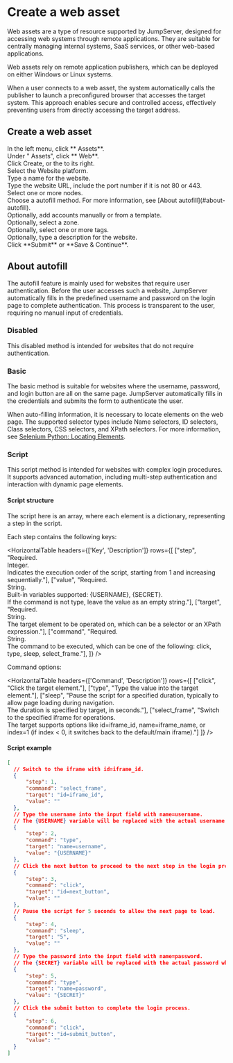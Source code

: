 # Create a web asset

Web assets are a type of resource supported by JumpServer, designed for accessing web systems through remote applications. They are suitable for centrally managing internal systems, SaaS services, or other web-based applications.

Web assets rely on remote application publishers, which can be deployed on either Windows or Linux systems.

When a user connects to a web asset, the system automatically calls the publisher to launch a preconfigured browser that accesses the target system. This approach enables secure and controlled access, effectively preventing users from directly accessing the target address.

## Create a web asset

<Steps>

<div>
<Nav name="console" />
</div>

<div>
In the left menu, click **<Icon name="Assets" /> Assets**.
</div>

<div>
Under "<Icon name="arrow-left" /> Assets", click **<Icon name="Globe" /> Web**.
</div>

<div>
Click Create, or the <Icon name="ChevronDownWithBgColor" /> to its right.
</div>

<div>
Select the Website platform.
</div>

<div>
Type a name for the website.
</div>

<div>
Type the website URL, include the port number if it is not 80 or 443.
</div>

<div>
Select one or more nodes.
</div>

<div>
Choose a autofill method. For more information, see [About autofill](#about-autofill).
</div>

<div>
Optionally, add accounts manually or from a template.
</div>

<div>
Optionally, select a zone.
</div>

<div>
Optionally, select one or more tags.
</div>

<div>
Optionally, type a description for the website.
</div>

<div>
Click **Submit** or **Save & Continue**.
</div>

</Steps>


## About autofill

The autofill feature is mainly used for websites that require user authentication. Before the user accesses such a website, JumpServer automatically fills in the predefined username and password on the login page to complete authentication. This process is transparent to the user, requiring no manual input of credentials.


### Disabled
This disabled method is intended for websites that do not require authentication.

### Basic
The basic method is suitable for websites where the username, password, and login button are all on the same page. JumpServer automatically fills in the credentials and submits the form to authenticate the user.

When auto-filling information, it is necessary to locate elements on the web page. The supported selector types include Name selectors, ID selectors, Class selectors, CSS selectors, and XPath selectors. For more information, see [Selenium Python: Locating Elements](https://selenium-python.readthedocs.io/locating-elements.html).


### Script
This script method is intended for websites with complex login procedures. It supports advanced automation, including multi-step authentication and interaction with dynamic page elements.

#### Script structure

The script here is an array, where each element is a dictionary, representing a step in the script. 

Each step contains the following keys:

<HorizontalTable 
headers={['Key', 'Description']} 
rows={[
    ["step", "Required.<br/>Integer.<br/>Indicates the execution order of the script, starting from 1 and increasing sequentially."],
    ["value", "Required.<br/>String.<br/>Built-in variables supported: {USERNAME}, {SECRET}.<br/>If the command is not type, leave the value as an empty string."],
    ["target", "Required.<br/>String.<br/>The target element to be operated on, which can be a selector or an XPath expression."],
    ["command", "Required.<br/>String.<br/>The command to be executed, which can be one of the following: click, type, sleep, select_frame."],
]}
/>

Command options:

<HorizontalTable 
headers={['Command', 'Description']} 
rows={[
    ["click", "Click the target element."],
    ["type", "Type the value into the target element."],
    ["sleep", "Pause the script for a specified duration, typically to allow page loading during navigation. <br/>The duration is specified by target, in seconds."],
    ["select_frame", "Switch to the specified iframe for operations.<br/>The target supports options like id=iframe_id, name=iframe_name, or index=1 (if index < 0, it switches back to the default/main iframe)."]
]}
/>

#### Script example
```json
[
  // Switch to the iframe with id=iframe_id.
  {
      "step": 1,
      "command": "select_frame",
      "target": "id=iframe_id",
      "value": ""
  },
  // Type the username into the input field with name=username.
  // The {USERNAME} variable will be replaced with the actual username when the script is executed.
  {
      "step": 2,
      "command": "type",
      "target": "name=username",
      "value": "{USERNAME}"
  },
  // Click the next button to proceed to the next step in the login process.
  {
      "step": 3,
      "command": "click",
      "target": "id=next_button",
      "value": ""
  },
  // Pause the script for 5 seconds to allow the next page to load.
  {
      "step": 4,
      "command": "sleep",
      "target": "5",
      "value": ""
  },
  // Type the password into the input field with name=password.
  // The {SECRET} variable will be replaced with the actual password when the script is executed.
  {
      "step": 5,
      "command": "type",
      "target": "name=password",
      "value": "{SECRET}"
  },
  // Click the submit button to complete the login process.
  {
      "step": 6,
      "command": "click",
      "target": "id=submit_button",
      "value": ""
  }
]
```


